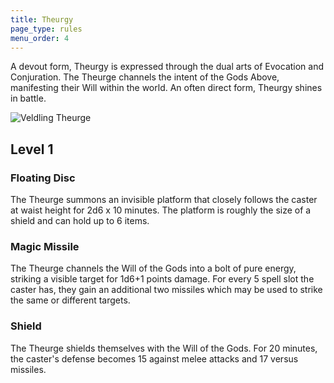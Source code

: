 ```yaml
---
title: Theurgy
page_type: rules
menu_order: 4
---
```


A devout form, Theurgy is expressed through the dual arts of Evocation and Conjuration. The Theurge channels the intent of the Gods Above, manifesting their Will within the world. An often direct form, Theurgy shines in battle.

![Veldling Theurge](../../../images/veldling-theurge.png)

## Level 1

### Floating Disc

The Theurge summons an invisible platform that closely follows the caster at waist height for 2d6 x 10 minutes. The platform is roughly the size of a shield and can hold up to 6 items.

### Magic Missile

The Theurge channels the Will of the Gods into a bolt of pure energy, striking a visible target for 1d6+1 points damage. For every 5 spell slot the caster has, they gain an additional two missiles which may be used to strike the same or different targets.

### Shield

The Theurge shields themselves with the Will of the Gods. For 20 minutes, the caster's defense becomes 15 against melee attacks and 17 versus missiles.
